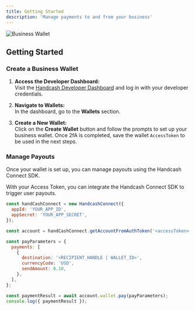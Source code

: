 ```yaml
---
title: Getting Started
description: 'Manage payments to and from your business'
---
```


![Business Wallet](/images/businesswallet.png)


## Getting Started

### Create a Business Wallet

1. **Access the Developer Dashboard:**  
   Visit the [Handcash Developer Dashboard](https://dashboard.handcash.io) and log in with your developer credentials.

2. **Navigate to Wallets:**  
   In the dashboard, go to the **Wallets** section.

3. **Create a New Wallet:**  
   Click on the **Create Wallet** button and follow the prompts to set up your business wallet. Once 2fA is completed, save the wallet `AccessToken` to be used in the next steps.

### Manage Payouts

Once your wallet is set up, you can manage payouts using the Handcash Connect SDK.

With your Access Token, you can integrate the Handcash Connect SDK to trigger user payouts.

```javascript
const handCashConnect = new HandcashConnect({
  appId: 'YOUR_APP_ID',
  appSecret: 'YOUR_APP_SECRET',
});

const account = handCashConnect.getAccountFromAuthToken('<accessToken>');

const payParameters = {
  payments: [
    {
      destination: '<RECIPIENT_HANDLE | WALLET_ID>',
      currencyCode: 'USD',
      sendAmount: 0.10,
    },
  ],
};

const paymentResult = await account.wallet.pay(payParameters);
console.log({ paymentResult });
```

